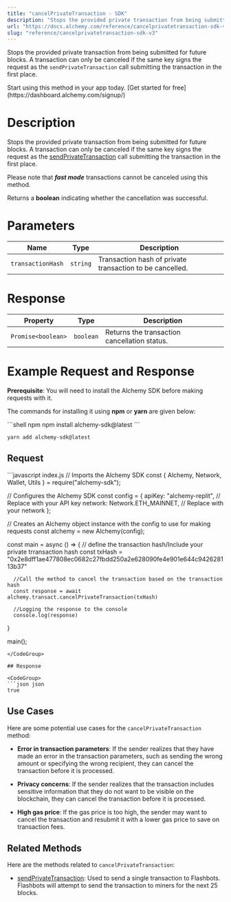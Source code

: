 ```yaml
---
title: "cancelPrivateTransaction - SDK"
description: "Stops the provided private transaction from being submitted for future blocks. A transaction can only be canceled if the same key signs the request as the sendPrivateTransaction call submitting the transaction in the first place."
url: "https://docs.alchemy.com/reference/cancelprivatetransaction-sdk-v3"
slug: "reference/cancelprivatetransaction-sdk-v3"
---
```


Stops the provided private transaction from being submitted for future blocks. A transaction can only be canceled if the same key signs the request as the `sendPrivateTransaction` call submitting the transaction in the first place.

<Tip title="Don’t have an API key?" icon="star">
  Start using this method in your app today. [Get started for free](https://dashboard.alchemy.com/signup/)
</Tip>

# Description

Stops the provided private transaction from being submitted for future blocks. A transaction can only be canceled if the same key signs the request as the [sendPrivateTransaction](/reference/sendprivatetransaction-sdk) call submitting the transaction in the first place.

Please note that ***fast mode*** transactions cannot be canceled using this method.

Returns a **boolean** indicating whether the cancellation was successful.

# Parameters

| Name              | Type     | Description                                              |
| ----------------- | -------- | -------------------------------------------------------- |
| `transactionHash` | `string` | Transaction hash of private transaction to be cancelled. |

# Response

| Property           | Type      | Description                                  |
| ------------------ | --------- | -------------------------------------------- |
| `Promise<boolean>` | `boolean` | Returns the transaction cancellation status. |

# Example Request and Response

**Prerequisite**: You will need to install the Alchemy SDK before making requests with it.

The commands for installing it using **npm** or **yarn** are given below:

<CodeGroup>
  ```shell npm
  npm install alchemy-sdk@latest
  ```

  ```shell yarn
  yarn add alchemy-sdk@latest
  ```
</CodeGroup>

## Request

<CodeGroup>
  ```javascript index.js
  // Imports the Alchemy SDK
  const { Alchemy, Network, Wallet, Utils } = require("alchemy-sdk");

  // Configures the Alchemy SDK
  const config = {
      apiKey: "alchemy-replit", // Replace with your API key
      network: Network.ETH_MAINNET, // Replace with your network
  };

  // Creates an Alchemy object instance with the config to use for making requests
  const alchemy = new Alchemy(config);

  const main = async () => {
      // define the transaction hash/Include your private trransaction hash
      const txHash = "0x2e8dff1ae477808ec0682c27fbdd250a2e628090fe4e901e644c942628113b37"

      //Call the method to cancel the transaction based on the transaction hash
      const response = await alchemy.transact.cancelPrivateTransaction(txHash)

      //Logging the response to the console
      console.log(response)
  }

  main();
  ```
</CodeGroup>

## Response

<CodeGroup>
  ```json json
  true
  ```
</CodeGroup>

## Use Cases

Here are some potential use cases for the `cancelPrivateTransaction` method:

* **Error in transaction parameters**: If the sender realizes that they have made an error in the transaction parameters, such as sending the wrong amount or specifying the wrong recipient, they can cancel the transaction before it is processed.

* **Privacy concerns**: If the sender realizes that the transaction includes sensitive information that they do not want to be visible on the blockchain, they can cancel the transaction before it is processed.

* **High gas price**: If the gas price is too high, the sender may want to cancel the transaction and resubmit it with a lower gas price to save on transaction fees.

## Related Methods

Here are the methods related to `cancelPrivateTransaction`:

* [sendPrivateTransaction](/reference/sendprivatetransaction-sdk): Used to send a single transaction to Flashbots. Flashbots will attempt to send the transaction to miners for the next 25 blocks.
